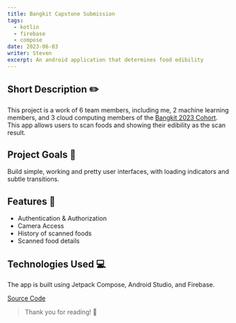 ```yaml
---
title: Bangkit Capstone Submission
tags:
  - kotlin
  - firebase
  - compose
date: 2023-06-03
writer: Steven
excerpt: An android application that determines food edibility
---
```


<YouTube id="s8czQpG99Vw" />

## Short Description ✏️

This project is a work of 6 team members, including me, 2 machine learning members, and 3 cloud computing members of the [Bangkit 2023 Cohort](https://grow.google/intl/id_id/bangkit/?tab=machine-learning). This app allows users to scan foods and showing their edibility as the scan result.

## Project Goals 🎯

Build simple, working and pretty user interfaces, with loading indicators and subtle transitions.

## Features 🔧

- Authentication & Authorization
- Camera Access
- History of scanned foods
- Scanned food details

## Technologies Used 💻

The app is built using Jetpack Compose, Android Studio, and Firebase.

[Source Code](https://github.com/steven2801/capstone-c23)

> Thank you for reading! 👋
